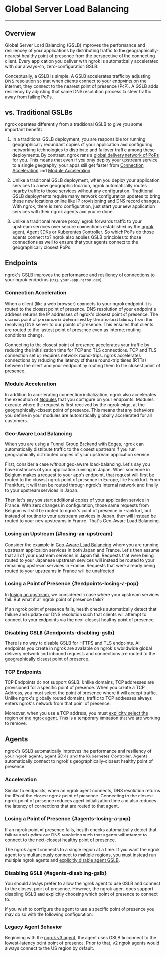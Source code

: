 

# Global Server Load Balancing

---

## Overview

Global Server Load Balancing (GSLB) improves the performance and resiliencey of
your applications by distributing traffic to the geographically-nearest healthy
point of presence from the perspective of the connecting client. Every
application you deliver with ngrok is automatically accelerated with our
always-on, zero-configuration GSLB.

Conceptually, a GSLB is simple. A GSLB accelerates traffic by adjusting DNS
resolution so that when clients connect to your endpoints on the internet, they
connect to the nearest point of presence (PoP). A GSLB adds resiliency by
adjusting that same DNS resolution process to steer traffic away from failing
PoPs.

## vs. Traditional GSLBs

ngrok operates differently from a traditional GSLB to give you some important
benefits.

1. In a traditional GSLB deployment, you are responsible for running
geographically redundant copies of your application and configuring networking
technologies to distribute and failover traffic among these deployments. By
contrast, ngrok runs a [global delivery network of
PoPs](/network-edge/#points-of-presence) for you. This means that even if you
only deploy your upstream service to a single geography, your apps still get
faster from [Connection Acceleration](#connection-acceleration) and [Module
Acceleration](#module-acceleration).

2. Unlike a traditional GSLB deployment, when you deploy your application
services to a new geographic location, ngrok automatically routes nearby
traffic to those services without any configuration. Traditional GSLB
deployments require many network configuration updates to bring these new
locations online like IP provisioning and DNS record changes. With ngrok, there
is zero configuration, just start your new application services with their
ngrok agents and you're done.

3. Unlike a traditional reverse proxy, ngrok forwards traffic to your upstream
services over secure connections established by the [ngrok agent](/agent/),
[Agent SDKs](/agent-sdks) or [Kuberentes Controller](/k8s/). So which PoPs do
those agents connect to? ngrok also applies GSLB principles to those
connections as well to ensure that your agents connect to the geographically
closest PoPs.

## Endpoints

ngrok's GSLB improves the performance and resiliency of connections to your
ngrok endpoints (e.g. `your-app.ngrok.dev`).

### Connection Acceleration

When a client (like a web browser) connects to your ngrok endpoint it is routed
to the closest point of presence. DNS resolution of your endpoint's address
returns the IP addresses of ngrok's closest point of presence. The closest point
of presence is determined by the shortest latency from the resolving DNS server
to our points of presence. This ensures that clients are routed to the fastest
point of presence even as internet routing conditions change.

Connecting to the closest point of presence accelerates your traffic by
reducing the initialization time for TCP and TLS connections. TCP and TLS
connection set up requires network round-trips. ngrok accelerates connections
by reducing the latency of these round-trip times (RTTs) between the client and
your endpoint by routing them to the closest point of presence.

### Module Acceleration

In addition to accelerating connection initialization, ngrok also accelerates
the execution of [Modules](/http/#modules) that you configure on your
endpoints. Modules execute where the request is first received by the ngrok
edge, at the geographically-closest point of presence. This means that any
behaviors you define in your modules are automatically globally accelerated for
all customers.

### Geo-Aware Load Balancing

When you are using a [Tunnel Group Backend](/network-edge/edges/#tunnel-group)
with [Edges](/network-edge/edges), ngrok can automatically distribute traffic
to the closest upstream if you run geographically distributed copies of your
upstream application service.

First, consider a case _without_ geo-aware load-balancing. Let's say you have
instances of your application running in Japan.  When someone in Belgium makes
a request to your app's endpoint, that request will first be routed to the
closest ngrok point of presence in Europe, like Frankfurt. From Frankfurt, it
will then be routed through ngrok's internal network and finally to your
upstream services in Japan.

Then let's say you start additional copies of your application service in
France. With zero changes in configuration, those same requests from Belgium
will still be routed to ngrok's point of presence in Frankfurt, but instead of
routing to your upstream services in Japan, they will instead be routed to your
new upstreams in France. That's Geo-Aware Load Balancing.

### Losing an Upstream {#losing-an-upstream}

Consider the example in [Geo-Aware Load Balancing](#geo-aware-load-balancing)
where you are running upstream application services in both Japan and France.
Let's then assume that all of your upstream services in Japan fail. Requests
that were being routed to your Japanese upstream services will instead be
routed to your remaining upstream services in France. Requests that were
already being routed to your upstreams in France will be unaffected.

### Losing a Point of Presence {#endpoints-losing-a-pop}

In [losing an upstream](#losing-an-upstream), we considered a case where your
upstream services fail. But what if an ngrok point of presence fails?

If an ngrok point of presence fails, health checks automatically detect that
failure and update our DNS resolution such that clients will attempt to connect
to your endpoints via the next-closest healthy point of presence.


### Disabling GSLB {#endpoints-disabling-gslb}

There is no way to disable GSLB for HTTPS and TLS endpoints. All endpoints you
create in ngrok are available on ngrok's worldwide global delivery network and
inbound requests and connections are routed to the geographically closest point
of presence.

### TCP Endpoints

TCP Endpoints do not support GSLB. Unlike domains, TCP addresses are
provisioned for a specific point of presence. When you create a TCP Address,
you must select the point of presence where it will accept traffic. Unlike
ngrok's globally routed domains, traffic to TCP addresses always enters ngrok's
network from that point of presence.

Moreover, when you use a TCP address, you must [explicitly select the region of
the ngrok agent](#explicit-region-selection). This is a temporary limitation
that we are working to remove.

## Agents

ngrok's GSLB automatically improves the performance and resiliency of your
ngrok agents, agent SDKs and the Kubernetes Controller. Agents automatically
connect to ngrok's geographically-closest healthy point of presence.

### Acceleration

Similar to endpoints, when an ngrok agent connects, DNS resolution returns the
IPs of the closest ngrok point of presence. Connecting to the closest ngrok
point of presence reduces agent initialization time and also reduces the
latency of connections that are routed to that agent.

### Losing a Point of Presence {#agents-losing-a-pop}

If an ngrok point of presence fails, health checks automatically detect that
failure and update our DNS resolution such that agents will attempt to connect
to the next-closest healthy point of presence.

The ngrok agent connects to a single region at a time. If you want the ngrok
agent to simultaneously connect to multiple regions, you must instead run
multiple ngrok agents and [explicitly disable agent
GSLB](#disabling-gslb-agents).

### Disabling GSLB {#agents-disabling-gslb}

You should always prefer to allow the ngrok agent to use GSLB and connect to
the closest point of presence. However, the ngrok agent does support disabling
GSLB and explicitly choosing which point of presence to connect to.

If you wish to configure the agent to use a specific point of presence you may
do so with the following configuration:

<Tabs groupId="connectivity" queryString="cty">
	<TabItem value="agent-cli" label="Agent CLI" default>
		<ExplicitRegionAgentCliExample />
	</TabItem>
	<TabItem value="agent-config" label="Agent Config File">
		<ExplicitRegionAgentConfigExample />
	</TabItem>
	<TabItem value="ssh" label="SSH">
		<ExplicitRegionSshExample />
	</TabItem>
	<TabItem value="go-sdk" label="Go SDK">
		<ExplicitRegionGoSdkExample />
	</TabItem>
	<TabItem value="rust-sdk" label="Rust SDK">
		<ExplicitRegionRustSdkExample />
	</TabItem>
	<TabItem value="k8s" label="Kubernetes Controller">
		<ExplicitRegionKubernetesExample />
	</TabItem>
</Tabs>


### Legacy Agent Behavior

Beginning with the [ngrok v3
agent](/agent/changelog#ngrok-agent-300---2022-03-28), the agent uses GSLB to
connect to the lowest-latency point point of presence. Prior to that, v2 ngrok
agents would always connect to the US region by default.

